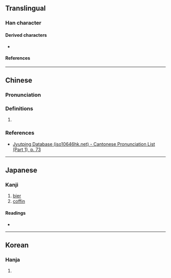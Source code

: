 {{character info}}
==Translingual==

===Han character===
{{Han char|rn=22|rad=匚|as=03|sn=5|four=|canj=SNO|ids=⿷匚久}}

====Derived characters====
* {{l|mul|[[𪫨]], [[柩]], [[𢏉]]}}

====References====
{{Han ref|kx=0153.130|dkj=02597|dj=0345.030|hdz=10082.050|uh=531B}}

----

==Chinese==

===Pronunciation===
{{zh-pron
|m=jiù
|c=gau6
|cat=
}}

===Definitions===
{{zh-hanzi}}

# {{rfdef|zh|sort=匚03}}

===References===
* [http://www.iso10646hk.net/jp/document/download.jsp Jyutping Database (iso10646hk.net) - Cantonese Pronunciation List (Part 1), p. 73]

----

==Japanese==

===Kanji===
{{ja-kanji|grade=|rs=匚03}}

# [[bier]]
# [[coffin]]

====Readings====
* {{ja-readings|on=きゅう, ぐ|kun=ひつぎ,ひちぎ}}

----

==Korean==

===Hanja===
{{ko-hanja|hangeul=구|rv=gu|mr=ku}}

# {{rfdef|ko|sort=匚03}}
